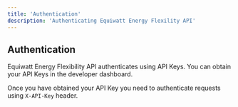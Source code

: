 ```yaml
---
title: 'Authentication'
description: 'Authenticating Equiwatt Energy Flexility API'
---
```


## Authentication

Equiwatt Energy Flexibility API authenticates using API Keys. You can obtain your API Keys in the developer dashboard.

Once you have obtained your API Key you need to authenticate requests using `X-API-Key` header.
